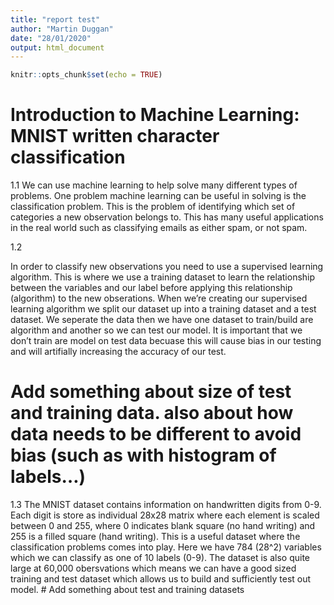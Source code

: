 ```yaml
---
title: "report test"
author: "Martin Duggan"
date: "28/01/2020"
output: html_document
---
```


```r
knitr::opts_chunk$set(echo = TRUE)
```


# Introduction to Machine Learning: MNIST written character classification
1.1 
We can use machine learning to help solve many different types of problems. One problem machine learning can be useful in solving is the classification problem. This is the problem of identifying which set of categories a new observation belongs to. This has many useful applications in the real world such as classifying emails as either spam, or not spam. 



1.2 

In order to classify new observations you need to use a supervised learning algorithm. This is where we use a training dataset to learn the relationship between the variables and our label before applying this relationship (algorithm) to the new obserations. When we're creating our supervised learning algorithm we split our dataset up into a training dataset and a test dataset. We seperate the data then we have one dataset to train/build are algorithm and another so we can test our model. It is important that we don't train are model on test data becuase this will cause bias in our testing and will artifially increasing the accuracy of our test.

# Add something about size of test and training data. also about how data needs to be different to avoid bias (such as with histogram of labels...)

1.3 
The MNIST dataset contains information on handwritten digits from 0-9. Each digit is store as individual 28x28 matrix where each element is scaled between 0 and 255, where 0 indicates blank square (no hand writing) and 255 is a filled square (hand writing). This is a useful dataset where the classification problems comes into play. Here we have 784 (28^2) variables which we can classify as one of 10 labels (0-9). The dataset is also quite large at 60,000 obersvations which means we can have a good sized training and test dataset which allows us to build and sufficiently test out model.
# Add something about test and training datasets


